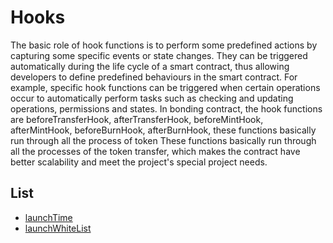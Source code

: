 # Hooks

The basic role of hook functions is to perform some predefined actions by capturing some specific events or state changes. They can be triggered automatically during the life cycle of a smart contract, thus allowing developers to define predefined behaviours in the smart contract. For example, specific hook functions can be triggered when certain operations occur to automatically perform tasks such as checking and updating operations, permissions and states.
In bonding contract, the hook functions are beforeTransferHook, afterTransferHook, beforeMintHook, afterMintHook, beforeBurnHook, afterBurnHook, these functions basically run through all the process of token These functions basically run through all the processes of the token transfer, which makes the contract have better scalability and meet the project's special project needs.

## List

- [launchTime](hooks/launch-time)
- [launchWhiteList](hooks/launch-white-list)
